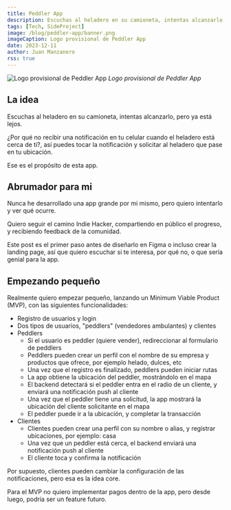 ```yaml
---
title: Peddler App
description: Escuchas al heladero en su camioneta, intentas alcanzarlo, pero ya está lejos.
tags: [Tech, SideProject]
image: /blog/peddler-app/banner.png
imageCaption: Logo provisional de Peddler App
date: 2023-12-11
author: Juan Manzanero
rss: true
---
```


![Logo provisional de Peddler App](@/assets/blog/peddler-app/banner.png) _Logo provisional de Peddler App_

## La idea

Escuchas al heladero en su camioneta, intentas alcanzarlo, pero ya está lejos.

¿Por qué no recibir una notificación en tu celular cuando el heladero está cerca de ti?, así puedes tocar la
notificación y solicitar al heladero que pase en tu ubicación.

Ese es el propósito de esta app.

## Abrumador para mi

Nunca he desarrollado una app grande por mi mismo, pero quiero intentarlo y ver qué ocurre.

Quiero seguir el camino Indie Hacker, compartiendo en público el progreso, y recibiendo feedback
de la comunidad.

Este post es el primer paso antes de diseñarlo en Figma o incluso crear la landing page, así que
quiero escuchar si te interesa, por qué no, o que sería genial para la app.

## Empezando pequeño

Realmente quiero empezar pequeño, lanzando un Minimum Viable Product (MVP), con las siguientes funcionalidades:

- Registro de usuarios y login
- Dos tipos de usuarios, "peddlers" (vendedores ambulantes) y clientes
- Peddlers
  - Si el usuario es peddler (quiere vender), redireccionar al formulario de peddlers
  - Peddlers pueden crear un perfil con el nombre de su empresa y productos que ofrece, por ejemplo helado, dulces, etc
  - Una vez que el registro es finalizado, peddlers pueden iniciar rutas
  - La app obtiene la ubicación del peddler, mostrándolo en el mapa
  - El backend detectará si el peddler entra en el radio de un cliente, y enviará una notificación push al cliente
  - Una vez que el peddler tiene una solicitud, la app mostrará la ubicación del cliente solicitante en el mapa
  - El peddler puede ir a la ubicación, y completar la transacción
- Clientes
  - Clientes pueden crear una perfil con su nombre o alias, y registrar ubicaciones, por ejemplo: casa
  - Una vez que un peddler está cerca, el backend enviará una notificación push al cliente
  - El cliente toca y confirma la notificación

Por supuesto, clientes pueden cambiar la configuración de las notificaciones, pero esa es la idea core.

Para el MVP no quiero implementar pagos dentro de la app, pero desde luego, podría ser un feature futuro.
